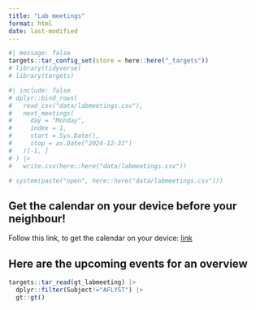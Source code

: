 ```yaml
---
title: "Lab meetings"
format: html
date: last-modified
---
```


```r
#| message: false
targets::tar_config_set(store = here::here("_targets"))
# library(tidyverse)
# library(targets)
```

```r
#| include: false
# dplyr::bind_rows(
#   read_csv("data/labmeetings.csv"),
#   next_meetings(
#     day = "Monday",
#     index = 1,
#     start = Sys.Date(),
#     stop = as.Date("2024-12-31")
#   )[-1, ]
# ) |>
#   write.csv(here::here("data/labmeetings.csv"))

# system(paste("open", here::here("data/labmeetings.csv")))
```

## Get the calendar on your device before your neighbour!

Follow this link, to get the calendar on your device:
[link](webcal://raw.githubusercontent.com/agdamsbo/ccRauh/main/ccrauh_labmeeting.ics)

## Here are the upcoming events for an overview

```r
targets::tar_read(gt_labmeeting) |>
  dplyr::filter(Subject!="AFLYST") |> 
  gt::gt()
```
